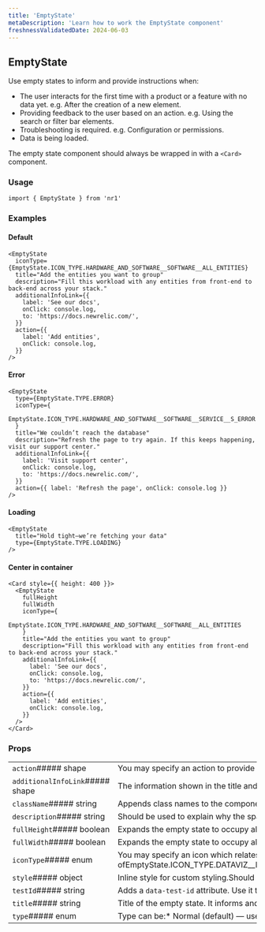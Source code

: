```yaml
---
title: 'EmptyState'
metaDescription: 'Learn how to work the EmptyState component'
freshnessValidatedDate: 2024-06-03
---
```

## EmptyState

Use empty states to inform and provide instructions when:

* The user interacts for the first time with a product or a feature with no data yet. e.g. After the creation of a new element.
* Providing feedback to the user based on an action. e.g. Using the search or filter bar elements.
* Troubleshooting is required. e.g. Configuration or permissions.
* Data is being loaded.

The empty state component should always be wrapped in with a `<Card>` component.

### Usage

```
import { EmptyState } from 'nr1'
```



### Examples

#### Default

```
<EmptyState
  iconType={EmptyState.ICON_TYPE.HARDWARE_AND_SOFTWARE__SOFTWARE__ALL_ENTITIES}
  title="Add the entities you want to group"
  description="Fill this workload with any entities from front-end to back-end across your stack."
  additionalInfoLink={{
    label: 'See our docs',
    onClick: console.log,
    to: 'https://docs.newrelic.com/',
  }}
  action={{
    label: 'Add entities',
    onClick: console.log,
  }}
/>
```



#### Error

```
<EmptyState
  type={EmptyState.TYPE.ERROR}
  iconType={
    EmptyState.ICON_TYPE.HARDWARE_AND_SOFTWARE__SOFTWARE__SERVICE__S_ERROR
  }
  title="We couldn’t reach the database"
  description="Refresh the page to try again. If this keeps happening, visit our support center."
  additionalInfoLink={{
    label: 'Visit support center',
    onClick: console.log,
    to: 'https://docs.newrelic.com/',
  }}
  action={{ label: 'Refresh the page', onClick: console.log }}
/>
```



#### Loading

```
<EmptyState
  title="Hold tight—we’re fetching your data"
  type={EmptyState.TYPE.LOADING}
/>
```



#### Center in container

```
<Card style={{ height: 400 }}>
  <EmptyState
    fullHeight
    fullWidth
    iconType={
      EmptyState.ICON_TYPE.HARDWARE_AND_SOFTWARE__SOFTWARE__ALL_ENTITIES
    }
    title="Add the entities you want to group"
    description="Fill this workload with any entities from front-end to back-end across your stack."
    additionalInfoLink={{
      label: 'See our docs',
      onClick: console.log,
      to: 'https://docs.newrelic.com/',
    }}
    action={{
      label: 'Add entities',
      onClick: console.log,
    }}
  />
</Card>
```



### Props

|                                 |                                                                                                                                                                                                                                                                                                                                                                                                                                                                                                                                                                                                                                                                                                                                                                                                                                                                                                                                                                                                                                                                                                                                                                                                                                                                                                                                                                                                                                                                                                                                                                                                                                                                                                                                                                                                                                                                                                                                                                                                                                                                                                                                                                                                                                                                                                                                                                                                                                                                                                                                                                                                                                                                                                                                                                                                                                                                                                                                                                                                                                                                                                                                                                                                                                                                                                                                                                                                                                                                                                                                                                                                                                                                                                                                                                                                                                                                                                                                                                                                                                                                                                                                                                                                                                                                                                                                                                                                                                                                                                                                                                                                                                                                                                                                                                                                                                                                                                                                                                                                                                                                                                                                                                                                                                                                                                                                                                                                                                                                                                                                                                                                                                                                                                                                                                                                                                                                                                                                                                                                                                                                                                                                                                                                                                                                                                                                                                                                                                                                                                                                                                                                                                                                                                                                                                                                                                                                                                                                                                                                                                                                                                                                                                                                                                                                                                                                                                                                                                                                                                                                                                                                                                                                                                                                                                                                                                                                                                                                                                                                                                                                                                                                                                                                                                                                                                                                                                                                                                                                                                                                                                                                                                                                                                                                                                                                                                                                                                                                                                                                                                                                                                                                                                                                                                                                                                                                                                                                                                                                                                                                                                                                                                                                                                                                                                                                                                                                                                                                                                                                                                                                                                                                                                                                                                                                                                                                                                                                                                                                                                                                                                                                                                                                                                                                                                                                                                                                                                                                                                                                                                                                                                                                                                                                                                                                                                                                                                                                                                                                                                                                                                                                                                                                                                                                                                                                                                                                                                                                                                                                                                                                                                                                                                                                                                                                                                                                                                                                                                                                                                                                                                                                                                                                                                                                                                                                                                                                                                                                                                                                                                                                                                                                                                                                                                                                                                                                                                                                                                                                                                                                                                                                                                                                                                                                                                                                                                                                                                                                                                                                                                                                                                                                                                                                                                                                                                                                                                                                                                                                                                                                                                                                                                                                                                                                                                                                                                                                                                                                                                                                                                                                                                                                                                                                                                                                                                                                                                                                                                                                                                                                                                                                                                                                                                                                                                                                                                                                                                                                                                                                                                                                                                                                                                                                                                                                                                                                                                                                                                                                                                                                                                                                                                                                                                                                                                                                                                                                                                                                                                                                                                                                                                                                                                                                                                                                                                                                                                                                                                                                                                                                                                                                                                                                                                                                                                                                                                                                                                                                                                                                                                                                                                                                                                                                                                                                                                                                                                                                                                                                                                                                                                                                                                                                                                                                                                                                                                                                                                                                                                                                                                                                                                                                                                                                                                                                                                                                                                                                                                                                                                                                                                                                                                                                                                                                                                                                                                                                                                                                                                                                                                                                                                                                                                                                                                                                                                                                                                                                                                                                                                                                                                                                                                                                                                                                                                                                                                                                                                                                                                                                                                                                                                                                                                                                                                                                                                                                                                                                                                                                                                                                                                                                                                                                                                                                                                                                                                                                                                                                                                                                                                                                                                                                                                                                                                                                                                                                                                                                                                                                                                                                                                                                                                                                                                                                                                                                                                                                                                                                                                                                                                                                                                                                                                                                                                                                                                          |
| ------------------------------- | -------------------------------------------------------------------------------------------------------------------------------------------------------------------------------------------------------------------------------------------------------------------------------------------------------------------------------------------------------------------------------------------------------------------------------------------------------------------------------------------------------------------------------------------------------------------------------------------------------------------------------------------------------------------------------------------------------------------------------------------------------------------------------------------------------------------------------------------------------------------------------------------------------------------------------------------------------------------------------------------------------------------------------------------------------------------------------------------------------------------------------------------------------------------------------------------------------------------------------------------------------------------------------------------------------------------------------------------------------------------------------------------------------------------------------------------------------------------------------------------------------------------------------------------------------------------------------------------------------------------------------------------------------------------------------------------------------------------------------------------------------------------------------------------------------------------------------------------------------------------------------------------------------------------------------------------------------------------------------------------------------------------------------------------------------------------------------------------------------------------------------------------------------------------------------------------------------------------------------------------------------------------------------------------------------------------------------------------------------------------------------------------------------------------------------------------------------------------------------------------------------------------------------------------------------------------------------------------------------------------------------------------------------------------------------------------------------------------------------------------------------------------------------------------------------------------------------------------------------------------------------------------------------------------------------------------------------------------------------------------------------------------------------------------------------------------------------------------------------------------------------------------------------------------------------------------------------------------------------------------------------------------------------------------------------------------------------------------------------------------------------------------------------------------------------------------------------------------------------------------------------------------------------------------------------------------------------------------------------------------------------------------------------------------------------------------------------------------------------------------------------------------------------------------------------------------------------------------------------------------------------------------------------------------------------------------------------------------------------------------------------------------------------------------------------------------------------------------------------------------------------------------------------------------------------------------------------------------------------------------------------------------------------------------------------------------------------------------------------------------------------------------------------------------------------------------------------------------------------------------------------------------------------------------------------------------------------------------------------------------------------------------------------------------------------------------------------------------------------------------------------------------------------------------------------------------------------------------------------------------------------------------------------------------------------------------------------------------------------------------------------------------------------------------------------------------------------------------------------------------------------------------------------------------------------------------------------------------------------------------------------------------------------------------------------------------------------------------------------------------------------------------------------------------------------------------------------------------------------------------------------------------------------------------------------------------------------------------------------------------------------------------------------------------------------------------------------------------------------------------------------------------------------------------------------------------------------------------------------------------------------------------------------------------------------------------------------------------------------------------------------------------------------------------------------------------------------------------------------------------------------------------------------------------------------------------------------------------------------------------------------------------------------------------------------------------------------------------------------------------------------------------------------------------------------------------------------------------------------------------------------------------------------------------------------------------------------------------------------------------------------------------------------------------------------------------------------------------------------------------------------------------------------------------------------------------------------------------------------------------------------------------------------------------------------------------------------------------------------------------------------------------------------------------------------------------------------------------------------------------------------------------------------------------------------------------------------------------------------------------------------------------------------------------------------------------------------------------------------------------------------------------------------------------------------------------------------------------------------------------------------------------------------------------------------------------------------------------------------------------------------------------------------------------------------------------------------------------------------------------------------------------------------------------------------------------------------------------------------------------------------------------------------------------------------------------------------------------------------------------------------------------------------------------------------------------------------------------------------------------------------------------------------------------------------------------------------------------------------------------------------------------------------------------------------------------------------------------------------------------------------------------------------------------------------------------------------------------------------------------------------------------------------------------------------------------------------------------------------------------------------------------------------------------------------------------------------------------------------------------------------------------------------------------------------------------------------------------------------------------------------------------------------------------------------------------------------------------------------------------------------------------------------------------------------------------------------------------------------------------------------------------------------------------------------------------------------------------------------------------------------------------------------------------------------------------------------------------------------------------------------------------------------------------------------------------------------------------------------------------------------------------------------------------------------------------------------------------------------------------------------------------------------------------------------------------------------------------------------------------------------------------------------------------------------------------------------------------------------------------------------------------------------------------------------------------------------------------------------------------------------------------------------------------------------------------------------------------------------------------------------------------------------------------------------------------------------------------------------------------------------------------------------------------------------------------------------------------------------------------------------------------------------------------------------------------------------------------------------------------------------------------------------------------------------------------------------------------------------------------------------------------------------------------------------------------------------------------------------------------------------------------------------------------------------------------------------------------------------------------------------------------------------------------------------------------------------------------------------------------------------------------------------------------------------------------------------------------------------------------------------------------------------------------------------------------------------------------------------------------------------------------------------------------------------------------------------------------------------------------------------------------------------------------------------------------------------------------------------------------------------------------------------------------------------------------------------------------------------------------------------------------------------------------------------------------------------------------------------------------------------------------------------------------------------------------------------------------------------------------------------------------------------------------------------------------------------------------------------------------------------------------------------------------------------------------------------------------------------------------------------------------------------------------------------------------------------------------------------------------------------------------------------------------------------------------------------------------------------------------------------------------------------------------------------------------------------------------------------------------------------------------------------------------------------------------------------------------------------------------------------------------------------------------------------------------------------------------------------------------------------------------------------------------------------------------------------------------------------------------------------------------------------------------------------------------------------------------------------------------------------------------------------------------------------------------------------------------------------------------------------------------------------------------------------------------------------------------------------------------------------------------------------------------------------------------------------------------------------------------------------------------------------------------------------------------------------------------------------------------------------------------------------------------------------------------------------------------------------------------------------------------------------------------------------------------------------------------------------------------------------------------------------------------------------------------------------------------------------------------------------------------------------------------------------------------------------------------------------------------------------------------------------------------------------------------------------------------------------------------------------------------------------------------------------------------------------------------------------------------------------------------------------------------------------------------------------------------------------------------------------------------------------------------------------------------------------------------------------------------------------------------------------------------------------------------------------------------------------------------------------------------------------------------------------------------------------------------------------------------------------------------------------------------------------------------------------------------------------------------------------------------------------------------------------------------------------------------------------------------------------------------------------------------------------------------------------------------------------------------------------------------------------------------------------------------------------------------------------------------------------------------------------------------------------------------------------------------------------------------------------------------------------------------------------------------------------------------------------------------------------------------------------------------------------------------------------------------------------------------------------------------------------------------------------------------------------------------------------------------------------------------------------------------------------------------------------------------------------------------------------------------------------------------------------------------------------------------------------------------------------------------------------------------------------------------------------------------------------------------------------------------------------------------------------------------------------------------------------------------------------------------------------------------------------------------------------------------------------------------------------------------------------------------------------------------------------------------------------------------------------------------------------------------------------------------------------------------------------------------------------------------------------------------------------------------------------------------------------------------------------------------------------------------------------------------------------------------------------------------------------------------------------------------------------------------------------------------------------------------------------------------------------------------------------------------------------------------------------------------------------------------------------------------------------------------------------------------------------------------------------------------------------------------------------------------------------------------------------------------------------------------------------------------------------------------------------------------------------------------------------------------------------------------------------------------------------------------------------------------------------------------------------------------------------------------------------------------------------------------------------------------------------------------------------------------------------------------------------------------------------------------------------------------------------------------------------------------------------------------------------------------------------------------------------------------------------------------------------------------------------------------------------------------------------------------------------------------------------------------------------------------------------------------------------------------------------------------------------------------------------------------------------------------------------------------------------------------------------------------------------------------------------------------------------------------------------------------------------------------------------------------------------------------------------------------------------------------------------------------------------------------------------------------------------------------------------------------------------------------------------------------------------------------------------------------------------------------------------------------------------------------------------------------------------------------------------------------------------------------------------------------------------------------------------------------------------------------------------------------------------------------------------------------------------------------------------------------------------------------------------------------------------------------------------------------------------------------------------------------------------------------------------------------------------------------------------------------------------------------------------------------------------------------------------------------------------------------------------------------------------------------------------------------------------------------------------------------------------------------------------------------------------------------------------------------------------------------------------------------------------------------------------------------------------------------------------------------------------------------------------------------------------------------------------------------------------------------------------------------------------------------------------------------------------------------------------------------------------------------------------------------------------------------------------------------------------------------------------------------------------------------------------------------------------------------------------------------------------------------------------------------------------------------------------------------------------------------------------------------------------------------------------------------------------------------------------------------------------------------------------------------------------------------------------------------------------------------------------------------------------------------------------------------------------------------------------------------------------------------------------------------------------------------------------------------------------------------------------------------------------------------------------------------------------------------------------------------------------------------------------------------------------------------------------------------------------------------------------------------------------------------------------------------------------------------------------------------------------------------------------------------------------------------------------------------------------------------------------------------------------------------------------------------------------------------------------------------------------------------------------------------------------------------------------------------------------------------------------------------------------------------------------------------------------------------------------------------------------------------------------------------------------------------------------------------------------------------------------------------------------------------------------------------------------------------------------------------------------------------------------------------------------------------------------------------------------------------------------------------------------------------------------------------------------------------------------------------------------------------------------------------------------------------------------------------------------------------------------------------------------------------------------------------------------------------------------------------------------------------------------------------------------------------------------------------------------------------------------------------------------------------------------------------------------------------------------------------------------------------------------------------------------------------------------------------------------------------------------------------------------------------------------------------------------- |
| `action`##### shape             | You may specify an action to provide the user with some actionable next steps to avoid leading them to a dead end.### shape|                                   |                                                                                                                                                                                                                                                                                    | | --------------------------------- | ---------------------------------------------------------------------------------------------------------------------------------------------------------------------------------------------------------------------------------------------------------------------------------- | | `ariaLabel`##### string           |                                                                                                                                                                                                                                                                                    | | `label`##### REQUIRED##### string |                                                                                                                                                                                                                                                                                    | | `onClick`##### function           | Callback fired any time the user clicks on the button.&lt;FunctionDefinition returnValue=&#x7B;\[]} arguments=&#x7B;\[&#x7B;"name":"event","type":"React.MouseEvent","description":""}]} />                                                                                        | | `to`##### shape\|string           | Location object or url string to link to.### shape|                                      |   | | ------------------------------------ | - | | `pathname`##### REQUIRED##### string |   | | `search`##### string                 |   | | `hash`##### string                   |   | | | `type`##### enum                  | ##### REPLACE WITH CUSTOM COMPONENT&lt;One ofEmptyState.ACTION_TYPE.NORMALEmptyState.ACTION_TYPE.PRIMARY>                                                                                                                                                                          |                                                                                                                                                                                                                                                                                                                                                                                                                                                                                                                                                                                                                                                                                                                                                                                                                                                                                                                                                                                                                                                                                                                                                                                                                                                                                                                                                                                                                                                                                                                                                                                                                                                                                                                                                                                                                                                                                                                                                                                                                                                                                                                                                                                                                                                                                                                                                                                                                                                                                                                                                                                                                                                                                                                                                                                                                                                                                                                                                                                                                                                                                                                                                                                                                                                                                                                                                                                                                                                                                                                                                                                                                                                                                                                                                                                                                                                                                                                                                                                                                                                                                                                                                                                                                                                                                                                                                                                                                                                                                                                                                                                                                                                                                                                                                                                                                                                                                                                                                                                                                                                                                                                                                                                                                                                                                                                                                                                                                                                                                                                                                                                                                                                                                                                                                                                                                                                                                                                                                                                                                                                                                                                                                                                                                                                                                                                                                                                                                                                                                                                                                                                                                                                                                                                                                                                                                                                                                                                                                                                                                                                                                                                                                                                                                                                                                                                                                                                                                                                                                                                                                                                                                                                                                                                                                                                                                                                                                                                                                                                                                                                                                                                                                                                                                                                                                                                                                                                                                                                                                                                                                                                                                                                                                                                                                                                                                                                                                                                                                                                                                                                                                                                                                                                                                                                                                                                                                                                                                                                                                                                                                                                                                                                                                                                                                                                                                                                                                                                                                                                                                                                                                                                                                                                                                                                                                                                                                                                                                                                                                                                                                                                                                                                                                                                                                                                                                                                                                                                                                                                                                                                                                                                                                                                                                                                                                                                                                                                                                                                                                                                                                                                                                                                                                                                                                                                                                                                                                                                                                                                                                                                                                                                                                                                                                                                                                                                                                                                                                                                                                                                                                                                                                                                                                                                                                                                                                                                                                                                                                                                                                                                                                                                                                                                                                                                                                                                                                                                                                                                                                                                                                                                                                                                                                                                                                                                                                                                                                                                                                                                                                                                                                                                                                                                                                                                                                                                                                                                                                                                                                                                                                                                                                                                                                                                                                                                                                                                                                                                                                                                                                                                                                                                                                                                                                                                                                                                                                                                                                                                                                                                                                                                                                                                                                                                                                                                                                                                                                                                                                                                                                                                                                                                                                                                                                                                                                                                                                                                                                                                                                                                                                                                                                                                                                                                                                                                                                                                                                                                                                                                                                                                                                                                                                                                                                                                                                                                                                                                                                                                                                                                                                                                                                                                                                                                                                                                                                                                                                                                                                                                                                                                                                                                                                                                                                                                                                                                                                                                                                                                                                                                                                                                                                                                                                                                                                                                                                                                                                                                                                                                                                                                                                                                                                                                                                                                                                                                                                                                                                                                                                                                                                                                                                                                                                                                                                                                                                                                                                                                                                                                                                                                                                                                                                                                                                                                                                                                                                                                                                                                                                                                                                                                                                                                                                                                                                                                                                                                                                  |
| `additionalInfoLink`##### shape | The information shown in the title and description can be complemented/extended with a link. This link should only be used to provide contextual information and not as an Action.### shape|                                   |                                                                                                                                                                                                                                                                                    | | --------------------------------- | ---------------------------------------------------------------------------------------------------------------------------------------------------------------------------------------------------------------------------------------------------------------------------------- | | `ariaLabel`##### string           |                                                                                                                                                                                                                                                                                    | | `label`##### REQUIRED##### string |                                                                                                                                                                                                                                                                                    | | `onClick`##### function           | Callback fired any time the user clicks on the link.&lt;FunctionDefinition returnValue=&#x7B;\[]} arguments=&#x7B;\[&#x7B;"name":"event","type":"React.MouseEvent","description":""}]} />                                                                                          | | `to`##### shape\|string           | Location object or url string to link to.### shape|                                      |   | | ------------------------------------ | - | | `pathname`##### REQUIRED##### string |   | | `search`##### string                 |   | | `hash`##### string                   |   | |                                                                                                                                                                                                                                                                                                                                                                                                                                                                                                                                                                                                                                                                                                                                                                                                                                                                                                                                                                                                                                                                                                                                                                                                                                                                                                                                                                                                                                                                                                                                                                                                                                                                                                                                                                                                                                                                                                                                                                                                                                                                                                                                                                                                                                                                                                                                                                                                                                                                                                                                                                                                                                                                                                                                                                                                                                                                                                                                                                                                                                                                                                                                                                                                                                                                                                                                                                                                                                                                                                                                                                                                                                                                                                                                                                                                                                                                                                                                                                                                                                                                                                                                                                                                                                                                                                                                                                                                                                                                                                                                                                                                                                                                                                                                                                                                                                                                                                                                                                                                                                                                                                                                                                                                                                                                                                                                                                                                                                                                                                                                                                                                                                                                                                                                                                                                                                                                                                                                                                                                                                                                                                                                                                                                                                                                                                                                                                                                                                                                                                                                                                                                                                                                                                                                                                                                                                                                                                                                                                                                                                                                                                                                                                                                                                                                                                                                                                                                                                                                                                                                                                                                                                                                                                                                                                                                                                                                                                                                                                                                                                                                                                                                                                                                                                                                                                                                                                                                                                                                                                                                                                                                                                                                                                                                                                                                                                                                                                                                                                                                                                                                                                                                                                                                                                                                                                                                                                                                                                                                                                                                                                                                                                                                                                                                                                                                                                                                                                                                                                                                                                                                                                                                                                                                                                                                                                                                                                                                                                                                                                                                                                                                                                                                                                                                                                                                                                                                                                                                                                                                                                                                                                                                                                                                                                                                                                                                                                                                                                                                                                                                                                                                                                                                                                                                                                                                                                                                                                                                                                                                                                                                                                                                                                                                                                                                                                                                                                                                                                                                                                                                                                                                                                                                                                                                                                                                                                                                                                                                                                                                                                                                                                                                                                                                                                                                                                                                                                                                                                                                                                                                                                                                                                                                                                                                                                                                                                                                                                                                                                                                                                                                                                                                                                                                                                                                                                                                                                                                                                                                                                                                                                                                                                                                                                                                                                                                                                                                                                                                                                                                                                                                                                                                                                                                                                                                                                                                                                                                                                                                                                                                                                                                                                                                                                                                                                                                                                                                                                                                                                                                                                                                                                                                                                                                                                                                                                                                                                                                                                                                                                                                                                                                                                                                                                                                                                                                                                                                                                                                                                                                                                                                                                                                                                                                                                                                                                                                                                                                                                                                                                                                                                                                                                                                                                                                                                                                                                                                                                                                                                                                                                                                                                                                                                                                                                                                                                                                                                                                                                                                                                                                                                                                                                                                                                                                                                                                                                                                                                                                                                                                                                                                                                                                                                                                                                                                                                                                                                                                                                                                                                                                                                                                                                                                                                                                                                                                                                                                                                                                                                                                                                                                                                                                                                                                                                                                                                                                                                                                                                                                                                                                                                                                                                                                                                                                                                                                                                                                                                                                                                                                                                                                                                                                             |
| `className`##### string         | Appends class names to the component.Should be used only for positioning and spacing purposes.                                                                                                                                                                                                                                                                                                                                                                                                                                                                                                                                                                                                                                                                                                                                                                                                                                                                                                                                                                                                                                                                                                                                                                                                                                                                                                                                                                                                                                                                                                                                                                                                                                                                                                                                                                                                                                                                                                                                                                                                                                                                                                                                                                                                                                                                                                                                                                                                                                                                                                                                                                                                                                                                                                                                                                                                                                                                                                                                                                                                                                                                                                                                                                                                                                                                                                                                                                                                                                                                                                                                                                                                                                                                                                                                                                                                                                                                                                                                                                                                                                                                                                                                                                                                                                                                                                                                                                                                                                                                                                                                                                                                                                                                                                                                                                                                                                                                                                                                                                                                                                                                                                                                                                                                                                                                                                                                                                                                                                                                                                                                                                                                                                                                                                                                                                                                                                                                                                                                                                                                                                                                                                                                                                                                                                                                                                                                                                                                                                                                                                                                                                                                                                                                                                                                                                                                                                                                                                                                                                                                                                                                                                                                                                                                                                                                                                                                                                                                                                                                                                                                                                                                                                                                                                                                                                                                                                                                                                                                                                                                                                                                                                                                                                                                                                                                                                                                                                                                                                                                                                                                                                                                                                                                                                                                                                                                                                                                                                                                                                                                                                                                                                                                                                                                                                                                                                                                                                                                                                                                                                                                                                                                                                                                                                                                                                                                                                                                                                                                                                                                                                                                                                                                                                                                                                                                                                                                                                                                                                                                                                                                                                                                                                                                                                                                                                                                                                                                                                                                                                                                                                                                                                                                                                                                                                                                                                                                                                                                                                                                                                                                                                                                                                                                                                                                                                                                                                                                                                                                                                                                                                                                                                                                                                                                                                                                                                                                                                                                                                                                                                                                                                                                                                                                                                                                                                                                                                                                                                                                                                                                                                                                                                                                                                                                                                                                                                                                                                                                                                                                                                                                                                                                                                                                                                                                                                                                                                                                                                                                                                                                                                                                                                                                                                                                                                                                                                                                                                                                                                                                                                                                                                                                                                                                                                                                                                                                                                                                                                                                                                                                                                                                                                                                                                                                                                                                                                                                                                                                                                                                                                                                                                                                                                                                                                                                                                                                                                                                                                                                                                                                                                                                                                                                                                                                                                                                                                                                                                                                                                                                                                                                                                                                                                                                                                                                                                                                                                                                                                                                                                                                                                                                                                                                                                                                                                                                                                                                                                                                                                                                                                                                                                                                                                                                                                                                                                                                                                                                                                                                                                                                                                                                                                                                                                                                                                                                                                                                                                                                                                                                                                                                                                                                                                                                                                                                                                                                                                                                                                                                                                                                                                                                                                                                                                                                                                                                                                                                                                                                                                                                                                                                                                                                                                                                                                                                                                                                                                                                                                                                                                                                                                                                                                                                                                                                                                                                                                                                                                                                                                                                                                                                                                                                                                                                                                                                                                                                                                                                                                                                                                                                                                                                                                                                                                                                                                                                                                                                                                                                                                                                                                                                                                                                                                                                                                                                                                                                                                                                                                                                                                                                                                                                                                                                                                                                                                                                                                                                                                                                                                                                                                                                                                                                                                                                                                                                                                                                                                                                                                                                                                                                                                                                                                                                                                                                           |
| `description`##### string       | Should be used to explain why the space is empty and how to populate it.Note: `title` and `description` props are optional, but at least one of them has to be provided.                                                                                                                                                                                                                                                                                                                                                                                                                                                                                                                                                                                                                                                                                                                                                                                                                                                                                                                                                                                                                                                                                                                                                                                                                                                                                                                                                                                                                                                                                                                                                                                                                                                                                                                                                                                                                                                                                                                                                                                                                                                                                                                                                                                                                                                                                                                                                                                                                                                                                                                                                                                                                                                                                                                                                                                                                                                                                                                                                                                                                                                                                                                                                                                                                                                                                                                                                                                                                                                                                                                                                                                                                                                                                                                                                                                                                                                                                                                                                                                                                                                                                                                                                                                                                                                                                                                                                                                                                                                                                                                                                                                                                                                                                                                                                                                                                                                                                                                                                                                                                                                                                                                                                                                                                                                                                                                                                                                                                                                                                                                                                                                                                                                                                                                                                                                                                                                                                                                                                                                                                                                                                                                                                                                                                                                                                                                                                                                                                                                                                                                                                                                                                                                                                                                                                                                                                                                                                                                                                                                                                                                                                                                                                                                                                                                                                                                                                                                                                                                                                                                                                                                                                                                                                                                                                                                                                                                                                                                                                                                                                                                                                                                                                                                                                                                                                                                                                                                                                                                                                                                                                                                                                                                                                                                                                                                                                                                                                                                                                                                                                                                                                                                                                                                                                                                                                                                                                                                                                                                                                                                                                                                                                                                                                                                                                                                                                                                                                                                                                                                                                                                                                                                                                                                                                                                                                                                                                                                                                                                                                                                                                                                                                                                                                                                                                                                                                                                                                                                                                                                                                                                                                                                                                                                                                                                                                                                                                                                                                                                                                                                                                                                                                                                                                                                                                                                                                                                                                                                                                                                                                                                                                                                                                                                                                                                                                                                                                                                                                                                                                                                                                                                                                                                                                                                                                                                                                                                                                                                                                                                                                                                                                                                                                                                                                                                                                                                                                                                                                                                                                                                                                                                                                                                                                                                                                                                                                                                                                                                                                                                                                                                                                                                                                                                                                                                                                                                                                                                                                                                                                                                                                                                                                                                                                                                                                                                                                                                                                                                                                                                                                                                                                                                                                                                                                                                                                                                                                                                                                                                                                                                                                                                                                                                                                                                                                                                                                                                                                                                                                                                                                                                                                                                                                                                                                                                                                                                                                                                                                                                                                                                                                                                                                                                                                                                                                                                                                                                                                                                                                                                                                                                                                                                                                                                                                                                                                                                                                                                                                                                                                                                                                                                                                                                                                                                                                                                                                                                                                                                                                                                                                                                                                                                                                                                                                                                                                                                                                                                                                                                                                                                                                                                                                                                                                                                                                                                                                                                                                                                                                                                                                                                                                                                                                                                                                                                                                                                                                                                                                                                                                                                                                                                                                                                                                                                                                                                                                                                                                                                                                                                                                                                                                                                                                                                                                                                                                                                                                                                                                                                                                                                                                                                                                                                                                                                                                                                                                                                                                                                                                                                                                                                                                                                                                                                                                                                                                                                                                                                                                                                                                                                                                                                                                                                                                                                                                                                                                                                                                                                                                                                                                                                                                                                                                                                                                                                                                                                                                                                                                                                                                                                                                                                                                                                                                                                                                                                                                                                                                                                                                                                                                                                                                                                                 |
| `fullHeight`##### boolean       | Expands the empty state to occupy all available height.                                                                                                                                                                                                                                                                                                                                                                                                                                                                                                                                                                                                                                                                                                                                                                                                                                                                                                                                                                                                                                                                                                                                                                                                                                                                                                                                                                                                                                                                                                                                                                                                                                                                                                                                                                                                                                                                                                                                                                                                                                                                                                                                                                                                                                                                                                                                                                                                                                                                                                                                                                                                                                                                                                                                                                                                                                                                                                                                                                                                                                                                                                                                                                                                                                                                                                                                                                                                                                                                                                                                                                                                                                                                                                                                                                                                                                                                                                                                                                                                                                                                                                                                                                                                                                                                                                                                                                                                                                                                                                                                                                                                                                                                                                                                                                                                                                                                                                                                                                                                                                                                                                                                                                                                                                                                                                                                                                                                                                                                                                                                                                                                                                                                                                                                                                                                                                                                                                                                                                                                                                                                                                                                                                                                                                                                                                                                                                                                                                                                                                                                                                                                                                                                                                                                                                                                                                                                                                                                                                                                                                                                                                                                                                                                                                                                                                                                                                                                                                                                                                                                                                                                                                                                                                                                                                                                                                                                                                                                                                                                                                                                                                                                                                                                                                                                                                                                                                                                                                                                                                                                                                                                                                                                                                                                                                                                                                                                                                                                                                                                                                                                                                                                                                                                                                                                                                                                                                                                                                                                                                                                                                                                                                                                                                                                                                                                                                                                                                                                                                                                                                                                                                                                                                                                                                                                                                                                                                                                                                                                                                                                                                                                                                                                                                                                                                                                                                                                                                                                                                                                                                                                                                                                                                                                                                                                                                                                                                                                                                                                                                                                                                                                                                                                                                                                                                                                                                                                                                                                                                                                                                                                                                                                                                                                                                                                                                                                                                                                                                                                                                                                                                                                                                                                                                                                                                                                                                                                                                                                                                                                                                                                                                                                                                                                                                                                                                                                                                                                                                                                                                                                                                                                                                                                                                                                                                                                                                                                                                                                                                                                                                                                                                                                                                                                                                                                                                                                                                                                                                                                                                                                                                                                                                                                                                                                                                                                                                                                                                                                                                                                                                                                                                                                                                                                                                                                                                                                                                                                                                                                                                                                                                                                                                                                                                                                                                                                                                                                                                                                                                                                                                                                                                                                                                                                                                                                                                                                                                                                                                                                                                                                                                                                                                                                                                                                                                                                                                                                                                                                                                                                                                                                                                                                                                                                                                                                                                                                                                                                                                                                                                                                                                                                                                                                                                                                                                                                                                                                                                                                                                                                                                                                                                                                                                                                                                                                                                                                                                                                                                                                                                                                                                                                                                                                                                                                                                                                                                                                                                                                                                                                                                                                                                                                                                                                                                                                                                                                                                                                                                                                                                                                                                                                                                                                                                                                                                                                                                                                                                                                                                                                                                                                                                                                                                                                                                                                                                                                                                                                                                                                                                                                                                                                                                                                                                                                                                                                                                                                                                                                                                                                                                                                                                                                                                                                                                                                                                                                                                                                                                                                                                                                                                                                                                                                                                                                                                                                                                                                                                                                                                                                                                                                                                                                                                                                                                                                                                                                                                                                                                                                                                                                                                                                                                                                                                                                                                                                                                                                                                                                                                                                                                                                                                                                                                                                                                                  |
| `fullWidth`##### boolean        | Expands the empty state to occupy all available width.                                                                                                                                                                                                                                                                                                                                                                                                                                                                                                                                                                                                                                                                                                                                                                                                                                                                                                                                                                                                                                                                                                                                                                                                                                                                                                                                                                                                                                                                                                                                                                                                                                                                                                                                                                                                                                                                                                                                                                                                                                                                                                                                                                                                                                                                                                                                                                                                                                                                                                                                                                                                                                                                                                                                                                                                                                                                                                                                                                                                                                                                                                                                                                                                                                                                                                                                                                                                                                                                                                                                                                                                                                                                                                                                                                                                                                                                                                                                                                                                                                                                                                                                                                                                                                                                                                                                                                                                                                                                                                                                                                                                                                                                                                                                                                                                                                                                                                                                                                                                                                                                                                                                                                                                                                                                                                                                                                                                                                                                                                                                                                                                                                                                                                                                                                                                                                                                                                                                                                                                                                                                                                                                                                                                                                                                                                                                                                                                                                                                                                                                                                                                                                                                                                                                                                                                                                                                                                                                                                                                                                                                                                                                                                                                                                                                                                                                                                                                                                                                                                                                                                                                                                                                                                                                                                                                                                                                                                                                                                                                                                                                                                                                                                                                                                                                                                                                                                                                                                                                                                                                                                                                                                                                                                                                                                                                                                                                                                                                                                                                                                                                                                                                                                                                                                                                                                                                                                                                                                                                                                                                                                                                                                                                                                                                                                                                                                                                                                                                                                                                                                                                                                                                                                                                                                                                                                                                                                                                                                                                                                                                                                                                                                                                                                                                                                                                                                                                                                                                                                                                                                                                                                                                                                                                                                                                                                                                                                                                                                                                                                                                                                                                                                                                                                                                                                                                                                                                                                                                                                                                                                                                                                                                                                                                                                                                                                                                                                                                                                                                                                                                                                                                                                                                                                                                                                                                                                                                                                                                                                                                                                                                                                                                                                                                                                                                                                                                                                                                                                                                                                                                                                                                                                                                                                                                                                                                                                                                                                                                                                                                                                                                                                                                                                                                                                                                                                                                                                                                                                                                                                                                                                                                                                                                                                                                                                                                                                                                                                                                                                                                                                                                                                                                                                                                                                                                                                                                                                                                                                                                                                                                                                                                                                                                                                                                                                                                                                                                                                                                                                                                                                                                                                                                                                                                                                                                                                                                                                                                                                                                                                                                                                                                                                                                                                                                                                                                                                                                                                                                                                                                                                                                                                                                                                                                                                                                                                                                                                                                                                                                                                                                                                                                                                                                                                                                                                                                                                                                                                                                                                                                                                                                                                                                                                                                                                                                                                                                                                                                                                                                                                                                                                                                                                                                                                                                                                                                                                                                                                                                                                                                                                                                                                                                                                                                                                                                                                                                                                                                                                                                                                                                                                                                                                                                                                                                                                                                                                                                                                                                                                                                                                                                                                                                                                                                                                                                                                                                                                                                                                                                                                                                                                                                                                                                                                                                                                                                                                                                                                                                                                                                                                                                                                                                                                                                                                                                                                                                                                                                                                                                                                                                                                                                                                                                                                                                                                                                                                                                                                                                                                                                                                                                                                                                                                                                                                                                                                                                                                                                                                                                                                                                                                                                                                                                                                                                                                                                                                                                                                                                                                                                                                                                                                                                                                                                                                                   |
| `iconType`##### enum            | You may specify an icon which relates to the situation.##### REPLACE WITH CUSTOM COMPONENT&lt;One ofEmptyState.ICON_TYPE.DATAVIZ\_\_DATAVIZ\_\_AREA_CHARTEmptyState.ICON_TYPE.DATAVIZ\_\_DATAVIZ\_\_BAR_CHARTEmptyState.ICON_TYPE.DATAVIZ\_\_DATAVIZ\_\_BILLBOARD_CHARTEmptyState.ICON_TYPE.DATAVIZ\_\_DATAVIZ\_\_BULLET_CHARTEmptyState.ICON_TYPE.DATAVIZ\_\_DATAVIZ\_\_CHARTEmptyState.ICON_TYPE.DATAVIZ\_\_DATAVIZ\_\_CHART\_\_A_ADDEmptyState.ICON_TYPE.DATAVIZ\_\_DATAVIZ\_\_CHART\_\_A_EDITEmptyState.ICON_TYPE.DATAVIZ\_\_DATAVIZ\_\_CHART\_\_A_REMOVEEmptyState.ICON_TYPE.DATAVIZ\_\_DATAVIZ\_\_DASHBOARDEmptyState.ICON_TYPE.DATAVIZ\_\_DATAVIZ\_\_DASHBOARD\_\_A_ADDEmptyState.ICON_TYPE.DATAVIZ\_\_DATAVIZ\_\_DASHBOARD\_\_A_EDITEmptyState.ICON_TYPE.DATAVIZ\_\_DATAVIZ\_\_DASHBOARD\_\_A_FILTEREmptyState.ICON_TYPE.DATAVIZ\_\_DATAVIZ\_\_DASHBOARD\_\_A_REMOVEEmptyState.ICON_TYPE.DATAVIZ\_\_DATAVIZ\_\_EVENT_FEED_CHARTEmptyState.ICON_TYPE.DATAVIZ\_\_DATAVIZ\_\_HEATMAP_CHARTEmptyState.ICON_TYPE.DATAVIZ\_\_DATAVIZ\_\_LINE_CHARTEmptyState.ICON_TYPE.DATAVIZ\_\_DATAVIZ\_\_MARKDOWNEmptyState.ICON_TYPE.DATAVIZ\_\_DATAVIZ\_\_PIE_CHARTEmptyState.ICON_TYPE.DATAVIZ\_\_DATAVIZ\_\_SCATTER_CHARTEmptyState.ICON_TYPE.DATAVIZ\_\_DATAVIZ\_\_SERVICE_MAP_CHARTEmptyState.ICON_TYPE.DATAVIZ\_\_DATAVIZ\_\_STACKED_BAR_CHARTEmptyState.ICON_TYPE.DATAVIZ\_\_DATAVIZ\_\_STACKED_HORIZONTAL_BAR_CHARTEmptyState.ICON_TYPE.DATAVIZ\_\_DATAVIZ\_\_TABLE_CHARTEmptyState.ICON_TYPE.DATAVIZ\_\_DATAVIZ\_\_TRAFFIC_LIGHTS_CHARTEmptyState.ICON_TYPE.DATAVIZ\_\_DATAVIZ\_\_VERTICAL_BAR_CHARTEmptyState.ICON_TYPE.DATE_AND_TIME\_\_DATE_AND_TIME\_\_DATEEmptyState.ICON_TYPE.DATE_AND_TIME\_\_DATE_AND_TIME\_\_DATE\_\_A_ADDEmptyState.ICON_TYPE.DATE_AND_TIME\_\_DATE_AND_TIME\_\_DATE\_\_A_REMOVEEmptyState.ICON_TYPE.DATE_AND_TIME\_\_DATE_AND_TIME\_\_TIMEEmptyState.ICON_TYPE.DATE_AND_TIME\_\_DATE_AND_TIME\_\_TIME\_\_A_ADDEmptyState.ICON_TYPE.DATE_AND_TIME\_\_DATE_AND_TIME\_\_TIME\_\_A_REMOVEEmptyState.ICON_TYPE.DOCUMENTS\_\_DOCUMENTS\_\_ATTACHMENTEmptyState.ICON_TYPE.DOCUMENTS\_\_DOCUMENTS\_\_DOCUMENTATIONEmptyState.ICON_TYPE.DOCUMENTS\_\_DOCUMENTS\_\_EMAILEmptyState.ICON_TYPE.DOCUMENTS\_\_DOCUMENTS\_\_EMAIL\_\_V_ALTERNATEEmptyState.ICON_TYPE.DOCUMENTS\_\_DOCUMENTS\_\_FILEEmptyState.ICON_TYPE.DOCUMENTS\_\_DOCUMENTS\_\_FILE\_\_A_ADDEmptyState.ICON_TYPE.DOCUMENTS\_\_DOCUMENTS\_\_FILE\_\_A_REMOVEEmptyState.ICON_TYPE.DOCUMENTS\_\_DOCUMENTS\_\_FOLDEREmptyState.ICON_TYPE.DOCUMENTS\_\_DOCUMENTS\_\_FOLDER\_\_A_ADDEmptyState.ICON_TYPE.DOCUMENTS\_\_DOCUMENTS\_\_FOLDER\_\_A_REMOVEEmptyState.ICON_TYPE.DOCUMENTS\_\_DOCUMENTS\_\_NOTESEmptyState.ICON_TYPE.DOCUMENTS\_\_DOCUMENTS\_\_NOTES\_\_A_ADDEmptyState.ICON_TYPE.DOCUMENTS\_\_DOCUMENTS\_\_NOTES\_\_A_EDITEmptyState.ICON_TYPE.DOCUMENTS\_\_DOCUMENTS\_\_NOTES\_\_A_REMOVEEmptyState.ICON_TYPE.HARDWARE_AND_SOFTWARE\_\_HARDWARE\_\_ANOMALIESEmptyState.ICON_TYPE.HARDWARE_AND_SOFTWARE\_\_HARDWARE\_\_CLUSTEREmptyState.ICON_TYPE.HARDWARE_AND_SOFTWARE\_\_HARDWARE\_\_CLUSTER\_\_A_INSPECTEmptyState.ICON_TYPE.HARDWARE_AND_SOFTWARE\_\_HARDWARE\_\_CLUSTER\_\_S_DISABLEDEmptyState.ICON_TYPE.HARDWARE_AND_SOFTWARE\_\_HARDWARE\_\_CLUSTER\_\_S_ERROREmptyState.ICON_TYPE.HARDWARE_AND_SOFTWARE\_\_HARDWARE\_\_CLUSTER\_\_S_OKEmptyState.ICON_TYPE.HARDWARE_AND_SOFTWARE\_\_HARDWARE\_\_CLUSTER\_\_S_WARNINGEmptyState.ICON_TYPE.HARDWARE_AND_SOFTWARE\_\_HARDWARE\_\_CPUEmptyState.ICON_TYPE.HARDWARE_AND_SOFTWARE\_\_HARDWARE\_\_DESKTOPEmptyState.ICON_TYPE.HARDWARE_AND_SOFTWARE\_\_HARDWARE\_\_DESKTOP\_\_S_DISABLEDEmptyState.ICON_TYPE.HARDWARE_AND_SOFTWARE\_\_HARDWARE\_\_DESKTOP\_\_S_ERROREmptyState.ICON_TYPE.HARDWARE_AND_SOFTWARE\_\_HARDWARE\_\_DESKTOP\_\_S_OKEmptyState.ICON_TYPE.HARDWARE_AND_SOFTWARE\_\_HARDWARE\_\_DESKTOP\_\_S_WARNINGEmptyState.ICON_TYPE.HARDWARE_AND_SOFTWARE\_\_HARDWARE\_\_MEMORYEmptyState.ICON_TYPE.HARDWARE_AND_SOFTWARE\_\_HARDWARE\_\_MOBILEEmptyState.ICON_TYPE.HARDWARE_AND_SOFTWARE\_\_HARDWARE\_\_MOBILE\_\_A_CHECKEDEmptyState.ICON_TYPE.HARDWARE_AND_SOFTWARE\_\_HARDWARE\_\_MOBILE\_\_S_DISABLEDEmptyState.ICON_TYPE.HARDWARE_AND_SOFTWARE\_\_HARDWARE\_\_MOBILE\_\_S_ERROREmptyState.ICON_TYPE.HARDWARE_AND_SOFTWARE\_\_HARDWARE\_\_MOBILE\_\_S_OKEmptyState.ICON_TYPE.HARDWARE_AND_SOFTWARE\_\_HARDWARE\_\_MOBILE\_\_S_WARNINGEmptyState.ICON_TYPE.HARDWARE_AND_SOFTWARE\_\_HARDWARE\_\_NETWORKEmptyState.ICON_TYPE.HARDWARE_AND_SOFTWARE\_\_HARDWARE\_\_NETWORK\_\_A_INSPECTEmptyState.ICON_TYPE.HARDWARE_AND_SOFTWARE\_\_HARDWARE\_\_NETWORK\_\_S_DISABLEDEmptyState.ICON_TYPE.HARDWARE_AND_SOFTWARE\_\_HARDWARE\_\_NETWORK\_\_S_ERROREmptyState.ICON_TYPE.HARDWARE_AND_SOFTWARE\_\_HARDWARE\_\_NETWORK\_\_S_OKEmptyState.ICON_TYPE.HARDWARE_AND_SOFTWARE\_\_HARDWARE\_\_NETWORK\_\_S_WARNINGEmptyState.ICON_TYPE.HARDWARE_AND_SOFTWARE\_\_HARDWARE\_\_SERVEREmptyState.ICON_TYPE.HARDWARE_AND_SOFTWARE\_\_HARDWARE\_\_SERVER\_\_A_ADDEmptyState.ICON_TYPE.HARDWARE_AND_SOFTWARE\_\_HARDWARE\_\_SERVER\_\_A_CONFIGUREEmptyState.ICON_TYPE.HARDWARE_AND_SOFTWARE\_\_HARDWARE\_\_SERVER\_\_A_EDITEmptyState.ICON_TYPE.HARDWARE_AND_SOFTWARE\_\_HARDWARE\_\_SERVER\_\_A_INSPECTEmptyState.ICON_TYPE.HARDWARE_AND_SOFTWARE\_\_HARDWARE\_\_SERVER\_\_A_PAUSEEmptyState.ICON_TYPE.HARDWARE_AND_SOFTWARE\_\_HARDWARE\_\_SERVER\_\_A_REMOVEEmptyState.ICON_TYPE.HARDWARE_AND_SOFTWARE\_\_HARDWARE\_\_SERVER\_\_S_DISABLEDEmptyState.ICON_TYPE.HARDWARE_AND_SOFTWARE\_\_HARDWARE\_\_SERVER\_\_S_ERROREmptyState.ICON_TYPE.HARDWARE_AND_SOFTWARE\_\_HARDWARE\_\_SERVER\_\_S_OKEmptyState.ICON_TYPE.HARDWARE_AND_SOFTWARE\_\_HARDWARE\_\_SERVER\_\_S_WARNINGEmptyState.ICON_TYPE.HARDWARE_AND_SOFTWARE\_\_HARDWARE\_\_STORAGEEmptyState.ICON_TYPE.HARDWARE_AND_SOFTWARE\_\_KUBERNETES\_\_K8S_CLUSTEREmptyState.ICON_TYPE.HARDWARE_AND_SOFTWARE\_\_KUBERNETES\_\_K8S_CONTAINEREmptyState.ICON_TYPE.HARDWARE_AND_SOFTWARE\_\_KUBERNETES\_\_K8S_DEPLOYMENTEmptyState.ICON_TYPE.HARDWARE_AND_SOFTWARE\_\_KUBERNETES\_\_K8S_MASTER_NODEEmptyState.ICON_TYPE.HARDWARE_AND_SOFTWARE\_\_KUBERNETES\_\_K8S_NAMESPACEEmptyState.ICON_TYPE.HARDWARE_AND_SOFTWARE\_\_KUBERNETES\_\_K8S_NODEEmptyState.ICON_TYPE.HARDWARE_AND_SOFTWARE\_\_KUBERNETES\_\_K8S_PODEmptyState.ICON_TYPE.HARDWARE_AND_SOFTWARE\_\_KUBERNETES\_\_K8S_SERVICEEmptyState.ICON_TYPE.HARDWARE_AND_SOFTWARE\_\_SOFTWARE\_\_ALL_ENTITIESEmptyState.ICON_TYPE.HARDWARE_AND_SOFTWARE\_\_SOFTWARE\_\_APPLICATIONEmptyState.ICON_TYPE.HARDWARE_AND_SOFTWARE\_\_SOFTWARE\_\_APPLICATION\_\_A_CHECKEDEmptyState.ICON_TYPE.HARDWARE_AND_SOFTWARE\_\_SOFTWARE\_\_APPLICATION\_\_S_DISABLEDEmptyState.ICON_TYPE.HARDWARE_AND_SOFTWARE\_\_SOFTWARE\_\_APPLICATION\_\_S_ERROREmptyState.ICON_TYPE.HARDWARE_AND_SOFTWARE\_\_SOFTWARE\_\_APPLICATION\_\_S_OKEmptyState.ICON_TYPE.HARDWARE_AND_SOFTWARE\_\_SOFTWARE\_\_APPLICATION\_\_S_WARNINGEmptyState.ICON_TYPE.HARDWARE_AND_SOFTWARE\_\_SOFTWARE\_\_BROWSEREmptyState.ICON_TYPE.HARDWARE_AND_SOFTWARE\_\_SOFTWARE\_\_BROWSER\_\_A_CHECKEDEmptyState.ICON_TYPE.HARDWARE_AND_SOFTWARE\_\_SOFTWARE\_\_BROWSER\_\_S_DISABLEDEmptyState.ICON_TYPE.HARDWARE_AND_SOFTWARE\_\_SOFTWARE\_\_BROWSER\_\_S_ERROREmptyState.ICON_TYPE.HARDWARE_AND_SOFTWARE\_\_SOFTWARE\_\_BROWSER\_\_S_OKEmptyState.ICON_TYPE.HARDWARE_AND_SOFTWARE\_\_SOFTWARE\_\_BROWSER\_\_S_WARNINGEmptyState.ICON_TYPE.HARDWARE_AND_SOFTWARE\_\_SOFTWARE\_\_CLOUDEmptyState.ICON_TYPE.HARDWARE_AND_SOFTWARE\_\_SOFTWARE\_\_CODEEmptyState.ICON_TYPE.HARDWARE_AND_SOFTWARE\_\_SOFTWARE\_\_CONTAINEREmptyState.ICON_TYPE.HARDWARE_AND_SOFTWARE\_\_SOFTWARE\_\_CONTROL_CENTEREmptyState.ICON_TYPE.HARDWARE_AND_SOFTWARE\_\_SOFTWARE\_\_CORRELATIONEmptyState.ICON_TYPE.HARDWARE_AND_SOFTWARE\_\_SOFTWARE\_\_CORRELATION_REASONINGEmptyState.ICON_TYPE.HARDWARE_AND_SOFTWARE\_\_SOFTWARE\_\_DATABASEEmptyState.ICON_TYPE.HARDWARE_AND_SOFTWARE\_\_SOFTWARE\_\_DATABASE\_\_A_CHECKEDEmptyState.ICON_TYPE.HARDWARE_AND_SOFTWARE\_\_SOFTWARE\_\_DATABASE\_\_S_DISABLEDEmptyState.ICON_TYPE.HARDWARE_AND_SOFTWARE\_\_SOFTWARE\_\_DATABASE\_\_S_ERROREmptyState.ICON_TYPE.HARDWARE_AND_SOFTWARE\_\_SOFTWARE\_\_DATABASE\_\_S_OKEmptyState.ICON_TYPE.HARDWARE_AND_SOFTWARE\_\_SOFTWARE\_\_DATABASE\_\_S_WARNINGEmptyState.ICON_TYPE.HARDWARE_AND_SOFTWARE\_\_SOFTWARE\_\_DECISIONSEmptyState.ICON_TYPE.HARDWARE_AND_SOFTWARE\_\_SOFTWARE\_\_DESTINATIONSEmptyState.ICON_TYPE.HARDWARE_AND_SOFTWARE\_\_SOFTWARE\_\_DOWNSTREAM_CONNECTIONEmptyState.ICON_TYPE.HARDWARE_AND_SOFTWARE\_\_SOFTWARE\_\_DOWNSTREAM_DEPLOYMENTEmptyState.ICON_TYPE.HARDWARE_AND_SOFTWARE\_\_SOFTWARE\_\_EVENTEmptyState.ICON_TYPE.HARDWARE_AND_SOFTWARE\_\_SOFTWARE\_\_FEEDEmptyState.ICON_TYPE.HARDWARE_AND_SOFTWARE\_\_SOFTWARE\_\_LIVE_VIEWEmptyState.ICON_TYPE.HARDWARE_AND_SOFTWARE\_\_SOFTWARE\_\_LOGSEmptyState.ICON_TYPE.HARDWARE_AND_SOFTWARE\_\_SOFTWARE\_\_MOBILE_APPLICATIONEmptyState.ICON_TYPE.HARDWARE_AND_SOFTWARE\_\_SOFTWARE\_\_MOBILE_APPLICATION\_\_A_CHECKEDEmptyState.ICON_TYPE.HARDWARE_AND_SOFTWARE\_\_SOFTWARE\_\_MOBILE_APPLICATION\_\_S_DISABLEDEmptyState.ICON_TYPE.HARDWARE_AND_SOFTWARE\_\_SOFTWARE\_\_MOBILE_APPLICATION\_\_S_ERROREmptyState.ICON_TYPE.HARDWARE_AND_SOFTWARE\_\_SOFTWARE\_\_MOBILE_APPLICATION\_\_S_OKEmptyState.ICON_TYPE.HARDWARE_AND_SOFTWARE\_\_SOFTWARE\_\_MOBILE_APPLICATION\_\_S_WARNINGEmptyState.ICON_TYPE.HARDWARE_AND_SOFTWARE\_\_SOFTWARE\_\_MONITORINGEmptyState.ICON_TYPE.HARDWARE_AND_SOFTWARE\_\_SOFTWARE\_\_NODEEmptyState.ICON_TYPE.HARDWARE_AND_SOFTWARE\_\_SOFTWARE\_\_OVERVIEWEmptyState.ICON_TYPE.HARDWARE_AND_SOFTWARE\_\_SOFTWARE\_\_PATHWAYEmptyState.ICON_TYPE.HARDWARE_AND_SOFTWARE\_\_SOFTWARE\_\_PLUGINEmptyState.ICON_TYPE.HARDWARE_AND_SOFTWARE\_\_SOFTWARE\_\_PLUGIN\_\_A_CHECKEDEmptyState.ICON_TYPE.HARDWARE_AND_SOFTWARE\_\_SOFTWARE\_\_PLUGIN\_\_S_DISABLEDEmptyState.ICON_TYPE.HARDWARE_AND_SOFTWARE\_\_SOFTWARE\_\_PLUGIN\_\_S_ERROREmptyState.ICON_TYPE.HARDWARE_AND_SOFTWARE\_\_SOFTWARE\_\_PLUGIN\_\_S_OKEmptyState.ICON_TYPE.HARDWARE_AND_SOFTWARE\_\_SOFTWARE\_\_PLUGIN\_\_S_WARNINGEmptyState.ICON_TYPE.HARDWARE_AND_SOFTWARE\_\_SOFTWARE\_\_QUERYEmptyState.ICON_TYPE.HARDWARE_AND_SOFTWARE\_\_SOFTWARE\_\_SERVICEEmptyState.ICON_TYPE.HARDWARE_AND_SOFTWARE\_\_SOFTWARE\_\_SERVICE\_\_A_CHECKEDEmptyState.ICON_TYPE.HARDWARE_AND_SOFTWARE\_\_SOFTWARE\_\_SERVICE\_\_S_DISABLEDEmptyState.ICON_TYPE.HARDWARE_AND_SOFTWARE\_\_SOFTWARE\_\_SERVICE\_\_S_ERROREmptyState.ICON_TYPE.HARDWARE_AND_SOFTWARE\_\_SOFTWARE\_\_SERVICE\_\_S_OKEmptyState.ICON_TYPE.HARDWARE_AND_SOFTWARE\_\_SOFTWARE\_\_SERVICE\_\_S_WARNINGEmptyState.ICON_TYPE.HARDWARE_AND_SOFTWARE\_\_SOFTWARE\_\_SOURCESEmptyState.ICON_TYPE.HARDWARE_AND_SOFTWARE\_\_SOFTWARE\_\_STACK_TRACEEmptyState.ICON_TYPE.HARDWARE_AND_SOFTWARE\_\_SOFTWARE\_\_SYNTHESIZED_ENTITYEmptyState.ICON_TYPE.HARDWARE_AND_SOFTWARE\_\_SOFTWARE\_\_SYNTHETICS_MONITOREmptyState.ICON_TYPE.HARDWARE_AND_SOFTWARE\_\_SOFTWARE\_\_SYSTEMEmptyState.ICON_TYPE.HARDWARE_AND_SOFTWARE\_\_SOFTWARE\_\_TRACESEmptyState.ICON_TYPE.HARDWARE_AND_SOFTWARE\_\_SOFTWARE\_\_TRAFFICEmptyState.ICON_TYPE.HARDWARE_AND_SOFTWARE\_\_SOFTWARE\_\_UPSTREAM_CONNECTIONEmptyState.ICON_TYPE.HARDWARE_AND_SOFTWARE\_\_SOFTWARE\_\_UPSTREAM_DEPLOYMENTEmptyState.ICON_TYPE.HARDWARE_AND_SOFTWARE\_\_SOFTWARE\_\_WORKLOADSEmptyState.ICON_TYPE.INTERFACE\_\_ARROW\_\_ARROW_BOTTOMEmptyState.ICON_TYPE.INTERFACE\_\_ARROW\_\_ARROW_BOTTOM\_\_V_ALTERNATEEmptyState.ICON_TYPE.INTERFACE\_\_ARROW\_\_ARROW_BOTTOM\_\_V_ALTERNATE\_\_WEIGHT_BOLDEmptyState.ICON_TYPE.INTERFACE\_\_ARROW\_\_ARROW_DIAGONAL_BOTTOM_LEFTEmptyState.ICON_TYPE.INTERFACE\_\_ARROW\_\_ARROW_DIAGONAL_BOTTOM_RIGHTEmptyState.ICON_TYPE.INTERFACE\_\_ARROW\_\_ARROW_DIAGONAL_TOP_LEFTEmptyState.ICON_TYPE.INTERFACE\_\_ARROW\_\_ARROW_DIAGONAL_TOP_RIGHTEmptyState.ICON_TYPE.INTERFACE\_\_ARROW\_\_ARROW_HORIZONTALEmptyState.ICON_TYPE.INTERFACE\_\_ARROW\_\_ARROW_LEFTEmptyState.ICON_TYPE.INTERFACE\_\_ARROW\_\_ARROW_LEFT\_\_V_ALTERNATEEmptyState.ICON_TYPE.INTERFACE\_\_ARROW\_\_ARROW_LEFT\_\_V_ALTERNATE\_\_WEIGHT_BOLDEmptyState.ICON_TYPE.INTERFACE\_\_ARROW\_\_ARROW_RIGHTEmptyState.ICON_TYPE.INTERFACE\_\_ARROW\_\_ARROW_RIGHT\_\_V_ALTERNATEEmptyState.ICON_TYPE.INTERFACE\_\_ARROW\_\_ARROW_RIGHT\_\_V_ALTERNATE\_\_WEIGHT_BOLDEmptyState.ICON_TYPE.INTERFACE\_\_ARROW\_\_ARROW_TOPEmptyState.ICON_TYPE.INTERFACE\_\_ARROW\_\_ARROW_TOP\_\_V_ALTERNATEEmptyState.ICON_TYPE.INTERFACE\_\_ARROW\_\_ARROW_TOP\_\_V_ALTERNATE\_\_WEIGHT_BOLDEmptyState.ICON_TYPE.INTERFACE\_\_ARROW\_\_ARROW_VERTICALEmptyState.ICON_TYPE.INTERFACE\_\_ARROW\_\_EXPANDEmptyState.ICON_TYPE.INTERFACE\_\_ARROW\_\_GO_TOEmptyState.ICON_TYPE.INTERFACE\_\_ARROW\_\_MOVEEmptyState.ICON_TYPE.INTERFACE\_\_ARROW\_\_RESIZEEmptyState.ICON_TYPE.INTERFACE\_\_ARROW\_\_RETURN_LEFTEmptyState.ICON_TYPE.INTERFACE\_\_ARROW\_\_RETURN_RIGHTEmptyState.ICON_TYPE.INTERFACE\_\_ARROW\_\_SHRINKEmptyState.ICON_TYPE.INTERFACE\_\_ARROW\_\_SORTEmptyState.ICON_TYPE.INTERFACE\_\_CARET\_\_CARET_BOTTOMEmptyState.ICON_TYPE.INTERFACE\_\_CARET\_\_CARET_BOTTOM\_\_SIZE_8EmptyState.ICON_TYPE.INTERFACE\_\_CARET\_\_CARET_BOTTOM\_\_V_ALTERNATEEmptyState.ICON_TYPE.INTERFACE\_\_CARET\_\_CARET_BOTTOM\_\_WEIGHT_BOLDEmptyState.ICON_TYPE.INTERFACE\_\_CARET\_\_CARET_BOTTOM\_\_WEIGHT_BOLD\_\_SIZE_8EmptyState.ICON_TYPE.INTERFACE\_\_CARET\_\_CARET_LEFTEmptyState.ICON_TYPE.INTERFACE\_\_CARET\_\_CARET_LEFT\_\_SIZE_8EmptyState.ICON_TYPE.INTERFACE\_\_CARET\_\_CARET_LEFT\_\_V_ALTERNATEEmptyState.ICON_TYPE.INTERFACE\_\_CARET\_\_CARET_LEFT\_\_WEIGHT_BOLDEmptyState.ICON_TYPE.INTERFACE\_\_CARET\_\_CARET_LEFT\_\_WEIGHT_BOLD\_\_SIZE_8EmptyState.ICON_TYPE.INTERFACE\_\_CARET\_\_CARET_RIGHTEmptyState.ICON_TYPE.INTERFACE\_\_CARET\_\_CARET_RIGHT\_\_SIZE_8EmptyState.ICON_TYPE.INTERFACE\_\_CARET\_\_CARET_RIGHT\_\_V_ALTERNATEEmptyState.ICON_TYPE.INTERFACE\_\_CARET\_\_CARET_RIGHT\_\_WEIGHT_BOLDEmptyState.ICON_TYPE.INTERFACE\_\_CARET\_\_CARET_RIGHT\_\_WEIGHT_BOLD\_\_SIZE_8EmptyState.ICON_TYPE.INTERFACE\_\_CARET\_\_CARET_TOPEmptyState.ICON_TYPE.INTERFACE\_\_CARET\_\_CARET_TOP\_\_SIZE_8EmptyState.ICON_TYPE.INTERFACE\_\_CARET\_\_CARET_TOP\_\_V_ALTERNATEEmptyState.ICON_TYPE.INTERFACE\_\_CARET\_\_CARET_TOP\_\_WEIGHT_BOLDEmptyState.ICON_TYPE.INTERFACE\_\_CARET\_\_CARET_TOP\_\_WEIGHT_BOLD\_\_SIZE_8EmptyState.ICON_TYPE.INTERFACE\_\_CHEVRON\_\_CHEVRON_BOTTOMEmptyState.ICON_TYPE.INTERFACE\_\_CHEVRON\_\_CHEVRON_BOTTOM\_\_SIZE_8EmptyState.ICON_TYPE.INTERFACE\_\_CHEVRON\_\_CHEVRON_BOTTOM\_\_V_ALTERNATEEmptyState.ICON_TYPE.INTERFACE\_\_CHEVRON\_\_CHEVRON_BOTTOM\_\_WEIGHT_BOLDEmptyState.ICON_TYPE.INTERFACE\_\_CHEVRON\_\_CHEVRON_BOTTOM\_\_WEIGHT_BOLD\_\_SIZE_8EmptyState.ICON_TYPE.INTERFACE\_\_CHEVRON\_\_CHEVRON_LEFTEmptyState.ICON_TYPE.INTERFACE\_\_CHEVRON\_\_CHEVRON_LEFT\_\_SIZE_8EmptyState.ICON_TYPE.INTERFACE\_\_CHEVRON\_\_CHEVRON_LEFT\_\_V_ALTERNATEEmptyState.ICON_TYPE.INTERFACE\_\_CHEVRON\_\_CHEVRON_LEFT\_\_WEIGHT_BOLDEmptyState.ICON_TYPE.INTERFACE\_\_CHEVRON\_\_CHEVRON_LEFT\_\_WEIGHT_BOLD\_\_SIZE_8EmptyState.ICON_TYPE.INTERFACE\_\_CHEVRON\_\_CHEVRON_RIGHTEmptyState.ICON_TYPE.INTERFACE\_\_CHEVRON\_\_CHEVRON_RIGHT\_\_SIZE_8EmptyState.ICON_TYPE.INTERFACE\_\_CHEVRON\_\_CHEVRON_RIGHT\_\_V_ALTERNATEEmptyState.ICON_TYPE.INTERFACE\_\_CHEVRON\_\_CHEVRON_RIGHT\_\_WEIGHT_BOLDEmptyState.ICON_TYPE.INTERFACE\_\_CHEVRON\_\_CHEVRON_RIGHT\_\_WEIGHT_BOLD\_\_SIZE_8EmptyState.ICON_TYPE.INTERFACE\_\_CHEVRON\_\_CHEVRON_TOPEmptyState.ICON_TYPE.INTERFACE\_\_CHEVRON\_\_CHEVRON_TOP\_\_SIZE_8EmptyState.ICON_TYPE.INTERFACE\_\_CHEVRON\_\_CHEVRON_TOP\_\_V_ALTERNATEEmptyState.ICON_TYPE.INTERFACE\_\_CHEVRON\_\_CHEVRON_TOP\_\_WEIGHT_BOLDEmptyState.ICON_TYPE.INTERFACE\_\_CHEVRON\_\_CHEVRON_TOP\_\_WEIGHT_BOLD\_\_SIZE_8EmptyState.ICON_TYPE.INTERFACE\_\_INFO\_\_ANNOUNCEMENTEmptyState.ICON_TYPE.INTERFACE\_\_INFO\_\_HELPEmptyState.ICON_TYPE.INTERFACE\_\_INFO\_\_INFOEmptyState.ICON_TYPE.INTERFACE\_\_INFO\_\_INFO\_\_WEIGHT_BOLDEmptyState.ICON_TYPE.INTERFACE\_\_OPERATIONS\_\_ADJUSTEmptyState.ICON_TYPE.INTERFACE\_\_OPERATIONS\_\_ALERTEmptyState.ICON_TYPE.INTERFACE\_\_OPERATIONS\_\_ALERT\_\_A_REMOVEEmptyState.ICON_TYPE.INTERFACE\_\_OPERATIONS\_\_ALERT\_\_S_OFFEmptyState.ICON_TYPE.INTERFACE\_\_OPERATIONS\_\_ALERT\_\_S_ONEmptyState.ICON_TYPE.INTERFACE\_\_OPERATIONS\_\_ARCHIVEEmptyState.ICON_TYPE.INTERFACE\_\_OPERATIONS\_\_CENTEREmptyState.ICON_TYPE.INTERFACE\_\_OPERATIONS\_\_CLOSEEmptyState.ICON_TYPE.INTERFACE\_\_OPERATIONS\_\_CLOSE\_\_SIZE_8EmptyState.ICON_TYPE.INTERFACE\_\_OPERATIONS\_\_CLOSE\_\_V_ALTERNATEEmptyState.ICON_TYPE.INTERFACE\_\_OPERATIONS\_\_CONFIGUREEmptyState.ICON_TYPE.INTERFACE\_\_OPERATIONS\_\_COPY_TOEmptyState.ICON_TYPE.INTERFACE\_\_OPERATIONS\_\_COPY_TO_CLIPBOARDEmptyState.ICON_TYPE.INTERFACE\_\_OPERATIONS\_\_DOWNLOADEmptyState.ICON_TYPE.INTERFACE\_\_OPERATIONS\_\_DRAGEmptyState.ICON_TYPE.INTERFACE\_\_OPERATIONS\_\_EDITEmptyState.ICON_TYPE.INTERFACE\_\_OPERATIONS\_\_EXPORTEmptyState.ICON_TYPE.INTERFACE\_\_OPERATIONS\_\_EXTERNAL_LINKEmptyState.ICON_TYPE.INTERFACE\_\_OPERATIONS\_\_FILTEREmptyState.ICON_TYPE.INTERFACE\_\_OPERATIONS\_\_FILTER\_\_A_ADDEmptyState.ICON_TYPE.INTERFACE\_\_OPERATIONS\_\_FILTER\_\_A_REMOVEEmptyState.ICON_TYPE.INTERFACE\_\_OPERATIONS\_\_FILTER\_\_V_ALTERNATEEmptyState.ICON_TYPE.INTERFACE\_\_OPERATIONS\_\_FOLLOWEmptyState.ICON_TYPE.INTERFACE\_\_OPERATIONS\_\_GROUPEmptyState.ICON_TYPE.INTERFACE\_\_OPERATIONS\_\_GROUP\_\_A_REMOVEEmptyState.ICON_TYPE.INTERFACE\_\_OPERATIONS\_\_GROUP\_\_V_ALTERNATEEmptyState.ICON_TYPE.INTERFACE\_\_OPERATIONS\_\_HIDEEmptyState.ICON_TYPE.INTERFACE\_\_OPERATIONS\_\_HIDE_OTHERSEmptyState.ICON_TYPE.INTERFACE\_\_OPERATIONS\_\_HIGHLIGHTEmptyState.ICON_TYPE.INTERFACE\_\_OPERATIONS\_\_IMPORTEmptyState.ICON_TYPE.INTERFACE\_\_OPERATIONS\_\_MOREEmptyState.ICON_TYPE.INTERFACE\_\_OPERATIONS\_\_PAUSEEmptyState.ICON_TYPE.INTERFACE\_\_OPERATIONS\_\_PAUSE_ALTERNATE\_\_V_ALTERNATEEmptyState.ICON_TYPE.INTERFACE\_\_OPERATIONS\_\_PINEmptyState.ICON_TYPE.INTERFACE\_\_OPERATIONS\_\_PLAYEmptyState.ICON_TYPE.INTERFACE\_\_OPERATIONS\_\_PLAY_ALTERNATE\_\_V_ALTERNATEEmptyState.ICON_TYPE.INTERFACE\_\_OPERATIONS\_\_REARRANGEEmptyState.ICON_TYPE.INTERFACE\_\_OPERATIONS\_\_REDOEmptyState.ICON_TYPE.INTERFACE\_\_OPERATIONS\_\_REFRESHEmptyState.ICON_TYPE.INTERFACE\_\_OPERATIONS\_\_REMOVE\_\_V_ALTERNATEEmptyState.ICON_TYPE.INTERFACE\_\_OPERATIONS\_\_REPLY\_\_A_REPLYEmptyState.ICON_TYPE.INTERFACE\_\_OPERATIONS\_\_SEARCHEmptyState.ICON_TYPE.INTERFACE\_\_OPERATIONS\_\_SEARCH\_\_V_ALTERNATEEmptyState.ICON_TYPE.INTERFACE\_\_OPERATIONS\_\_SELECTIONEmptyState.ICON_TYPE.INTERFACE\_\_OPERATIONS\_\_SELECTION\_\_V_ALTERNATEEmptyState.ICON_TYPE.INTERFACE\_\_OPERATIONS\_\_SHAREEmptyState.ICON_TYPE.INTERFACE\_\_OPERATIONS\_\_SHARE_LINKEmptyState.ICON_TYPE.INTERFACE\_\_OPERATIONS\_\_SHOWEmptyState.ICON_TYPE.INTERFACE\_\_OPERATIONS\_\_SKIP_BACKEmptyState.ICON_TYPE.INTERFACE\_\_OPERATIONS\_\_SKIP_FORWARDEmptyState.ICON_TYPE.INTERFACE\_\_OPERATIONS\_\_TAGEmptyState.ICON_TYPE.INTERFACE\_\_OPERATIONS\_\_TRASHEmptyState.ICON_TYPE.INTERFACE\_\_OPERATIONS\_\_TV_MODEEmptyState.ICON_TYPE.INTERFACE\_\_OPERATIONS\_\_TV_MODE\_\_A_TV_MODEEmptyState.ICON_TYPE.INTERFACE\_\_OPERATIONS\_\_UNDOEmptyState.ICON_TYPE.INTERFACE\_\_OPERATIONS\_\_UNPINEmptyState.ICON_TYPE.INTERFACE\_\_OPERATIONS\_\_UPLOADEmptyState.ICON_TYPE.INTERFACE\_\_PLACEHOLDERS\_\_CUSTOM_PLACEHOLDEREmptyState.ICON_TYPE.INTERFACE\_\_PLACEHOLDERS\_\_ICON_PLACEHOLDEREmptyState.ICON_TYPE.INTERFACE\_\_SIGN\_\_ASTERISKEmptyState.ICON_TYPE.INTERFACE\_\_SIGN\_\_CHECKMARKEmptyState.ICON_TYPE.INTERFACE\_\_SIGN\_\_CHECKMARK\_\_V_ALTERNATEEmptyState.ICON_TYPE.INTERFACE\_\_SIGN\_\_CHECKMARK\_\_V_ALTERNATE\_\_WEIGHT_BOLDEmptyState.ICON_TYPE.INTERFACE\_\_SIGN\_\_CLOSEEmptyState.ICON_TYPE.INTERFACE\_\_SIGN\_\_DOLLAR_SIGNEmptyState.ICON_TYPE.INTERFACE\_\_SIGN\_\_EXCLAMATIONEmptyState.ICON_TYPE.INTERFACE\_\_SIGN\_\_EXCLAMATION\_\_V_ALTERNATEEmptyState.ICON_TYPE.INTERFACE\_\_SIGN\_\_MINUSEmptyState.ICON_TYPE.INTERFACE\_\_SIGN\_\_MINUS\_\_V_ALTERNATEEmptyState.ICON_TYPE.INTERFACE\_\_SIGN\_\_NUMBEREmptyState.ICON_TYPE.INTERFACE\_\_SIGN\_\_PLUSEmptyState.ICON_TYPE.INTERFACE\_\_SIGN\_\_PLUS\_\_V_ALTERNATEEmptyState.ICON_TYPE.INTERFACE\_\_SIGN\_\_TIMESEmptyState.ICON_TYPE.INTERFACE\_\_SIGN\_\_TIMES\_\_SIZE_8EmptyState.ICON_TYPE.INTERFACE\_\_SIGN\_\_TIMES\_\_V_ALTERNATEEmptyState.ICON_TYPE.INTERFACE\_\_STATE\_\_CLOSEDEmptyState.ICON_TYPE.INTERFACE\_\_STATE\_\_CRITICALEmptyState.ICON_TYPE.INTERFACE\_\_STATE\_\_CRITICAL\_\_WEIGHT_BOLDEmptyState.ICON_TYPE.INTERFACE\_\_STATE\_\_DISABLEDEmptyState.ICON_TYPE.INTERFACE\_\_STATE\_\_ENABLEDEmptyState.ICON_TYPE.INTERFACE\_\_STATE\_\_HEALTHYEmptyState.ICON_TYPE.INTERFACE\_\_STATE\_\_LOADINGEmptyState.ICON_TYPE.INTERFACE\_\_STATE\_\_LOCKEmptyState.ICON_TYPE.INTERFACE\_\_STATE\_\_OPENEmptyState.ICON_TYPE.INTERFACE\_\_STATE\_\_PRIVATEEmptyState.ICON_TYPE.INTERFACE\_\_STATE\_\_PUBLICEmptyState.ICON_TYPE.INTERFACE\_\_STATE\_\_UNAVAILABLEEmptyState.ICON_TYPE.INTERFACE\_\_STATE\_\_UNLOCKEmptyState.ICON_TYPE.INTERFACE\_\_STATE\_\_WARNINGEmptyState.ICON_TYPE.INTERFACE\_\_STATE\_\_WARNING\_\_WEIGHT_BOLDEmptyState.ICON_TYPE.INTERFACE\_\_VIEW\_\_ENTER_FULL_SCREENEmptyState.ICON_TYPE.INTERFACE\_\_VIEW\_\_EXIT_FULL_SCREENEmptyState.ICON_TYPE.INTERFACE\_\_VIEW\_\_GRID_VIEWEmptyState.ICON_TYPE.INTERFACE\_\_VIEW\_\_HIGH_DENSITY_VIEWEmptyState.ICON_TYPE.INTERFACE\_\_VIEW\_\_LAYER_LISTEmptyState.ICON_TYPE.INTERFACE\_\_VIEW\_\_LIST_VIEWEmptyState.ICON_TYPE.INTERFACE\_\_VIEW\_\_SIXTH_SENSEEmptyState.ICON_TYPE.INTERFACE\_\_VIEW\_\_THEME_TOGGLEEmptyState.ICON_TYPE.INTERFACE\_\_VIEW\_\_THEME_TOGGLE\_\_S_DARKEmptyState.ICON_TYPE.INTERFACE\_\_VIEW\_\_THEME_TOGGLE\_\_S_LIGHTEmptyState.ICON_TYPE.LOCATION\_\_LOCATION\_\_HOMEEmptyState.ICON_TYPE.LOCATION\_\_LOCATION\_\_MAPEmptyState.ICON_TYPE.LOCATION\_\_LOCATION\_\_PINEmptyState.ICON_TYPE.LOCATION\_\_LOCATION\_\_WORLDEmptyState.ICON_TYPE.PROFILES\_\_EVENTS\_\_COMMENTEmptyState.ICON_TYPE.PROFILES\_\_EVENTS\_\_COMMENT\_\_A_EDITEmptyState.ICON_TYPE.PROFILES\_\_EVENTS\_\_FAVORITEEmptyState.ICON_TYPE.PROFILES\_\_EVENTS\_\_FAVORITE\_\_WEIGHT_BOLDEmptyState.ICON_TYPE.PROFILES\_\_EVENTS\_\_LIKEEmptyState.ICON_TYPE.PROFILES\_\_USERS\_\_ORGANIZATIONEmptyState.ICON_TYPE.PROFILES\_\_USERS\_\_ORGANIZATION\_\_A_ADDEmptyState.ICON_TYPE.PROFILES\_\_USERS\_\_ORGANIZATION\_\_A_EDITEmptyState.ICON_TYPE.PROFILES\_\_USERS\_\_ORGANIZATION\_\_A_REMOVEEmptyState.ICON_TYPE.PROFILES\_\_USERS\_\_TEAMEmptyState.ICON_TYPE.PROFILES\_\_USERS\_\_TEAM\_\_A_ADDEmptyState.ICON_TYPE.PROFILES\_\_USERS\_\_TEAM\_\_A_EDITEmptyState.ICON_TYPE.PROFILES\_\_USERS\_\_TEAM\_\_A_REMOVEEmptyState.ICON_TYPE.PROFILES\_\_USERS\_\_USEREmptyState.ICON_TYPE.PROFILES\_\_USERS\_\_USER\_\_A_ADDEmptyState.ICON_TYPE.PROFILES\_\_USERS\_\_USER\_\_A_EDITEmptyState.ICON_TYPE.PROFILES\_\_USERS\_\_USER\_\_A_REMOVE> |
| `style`##### object             | Inline style for custom styling.Should be used only for positioning and spacing purposes.                                                                                                                                                                                                                                                                                                                                                                                                                                                                                                                                                                                                                                                                                                                                                                                                                                                                                                                                                                                                                                                                                                                                                                                                                                                                                                                                                                                                                                                                                                                                                                                                                                                                                                                                                                                                                                                                                                                                                                                                                                                                                                                                                                                                                                                                                                                                                                                                                                                                                                                                                                                                                                                                                                                                                                                                                                                                                                                                                                                                                                                                                                                                                                                                                                                                                                                                                                                                                                                                                                                                                                                                                                                                                                                                                                                                                                                                                                                                                                                                                                                                                                                                                                                                                                                                                                                                                                                                                                                                                                                                                                                                                                                                                                                                                                                                                                                                                                                                                                                                                                                                                                                                                                                                                                                                                                                                                                                                                                                                                                                                                                                                                                                                                                                                                                                                                                                                                                                                                                                                                                                                                                                                                                                                                                                                                                                                                                                                                                                                                                                                                                                                                                                                                                                                                                                                                                                                                                                                                                                                                                                                                                                                                                                                                                                                                                                                                                                                                                                                                                                                                                                                                                                                                                                                                                                                                                                                                                                                                                                                                                                                                                                                                                                                                                                                                                                                                                                                                                                                                                                                                                                                                                                                                                                                                                                                                                                                                                                                                                                                                                                                                                                                                                                                                                                                                                                                                                                                                                                                                                                                                                                                                                                                                                                                                                                                                                                                                                                                                                                                                                                                                                                                                                                                                                                                                                                                                                                                                                                                                                                                                                                                                                                                                                                                                                                                                                                                                                                                                                                                                                                                                                                                                                                                                                                                                                                                                                                                                                                                                                                                                                                                                                                                                                                                                                                                                                                                                                                                                                                                                                                                                                                                                                                                                                                                                                                                                                                                                                                                                                                                                                                                                                                                                                                                                                                                                                                                                                                                                                                                                                                                                                                                                                                                                                                                                                                                                                                                                                                                                                                                                                                                                                                                                                                                                                                                                                                                                                                                                                                                                                                                                                                                                                                                                                                                                                                                                                                                                                                                                                                                                                                                                                                                                                                                                                                                                                                                                                                                                                                                                                                                                                                                                                                                                                                                                                                                                                                                                                                                                                                                                                                                                                                                                                                                                                                                                                                                                                                                                                                                                                                                                                                                                                                                                                                                                                                                                                                                                                                                                                                                                                                                                                                                                                                                                                                                                                                                                                                                                                                                                                                                                                                                                                                                                                                                                                                                                                                                                                                                                                                                                                                                                                                                                                                                                                                                                                                                                                                                                                                                                                                                                                                                                                                                                                                                                                                                                                                                                                                                                                                                                                                                                                                                                                                                                                                                                                                                                                                                                                                                                                                                                                                                                                                                                                                                                                                                                                                                                                                                                                                                                                                                                                                                                                                                                                                                                                                                                                                                                                                                                                                                                                                                                                                                                                                                                                                                                                                                                                                                                                                                                                                                                                                                                                                                                                                                                                                                                                                                                                                                                                                                                                                                                                                                                                                                                                                                                                                                                                                                                                                                                                                                                                                                                                                                                                                                                                                                                                                                                                                                                                                                                                                                                                                                                                                                                                                                                                                                                                                                                                                                                                                                                                                                                                                                                                                                                                                                                                                                                                                                                                                                                                                                                                                                                |
| `testId`##### string            | Adds a `data-test-id` attribute. Use it to target the component in unit and E2E tests.For a test id to be valid, prefix it with your nerdpack id, followed up by a dot.For example, `my-nerdpack.some-element`.**Note:** You might not see `data-test-id` attributes as they are removed from the DOM, to debug them pass a `e2e-test` query parameter to the URL.                                                                                                                                                                                                                                                                                                                                                                                                                                                                                                                                                                                                                                                                                                                                                                                                                                                                                                                                                                                                                                                                                                                                                                                                                                                                                                                                                                                                                                                                                                                                                                                                                                                                                                                                                                                                                                                                                                                                                                                                                                                                                                                                                                                                                                                                                                                                                                                                                                                                                                                                                                                                                                                                                                                                                                                                                                                                                                                                                                                                                                                                                                                                                                                                                                                                                                                                                                                                                                                                                                                                                                                                                                                                                                                                                                                                                                                                                                                                                                                                                                                                                                                                                                                                                                                                                                                                                                                                                                                                                                                                                                                                                                                                                                                                                                                                                                                                                                                                                                                                                                                                                                                                                                                                                                                                                                                                                                                                                                                                                                                                                                                                                                                                                                                                                                                                                                                                                                                                                                                                                                                                                                                                                                                                                                                                                                                                                                                                                                                                                                                                                                                                                                                                                                                                                                                                                                                                                                                                                                                                                                                                                                                                                                                                                                                                                                                                                                                                                                                                                                                                                                                                                                                                                                                                                                                                                                                                                                                                                                                                                                                                                                                                                                                                                                                                                                                                                                                                                                                                                                                                                                                                                                                                                                                                                                                                                                                                                                                                                                                                                                                                                                                                                                                                                                                                                                                                                                                                                                                                                                                                                                                                                                                                                                                                                                                                                                                                                                                                                                                                                                                                                                                                                                                                                                                                                                                                                                                                                                                                                                                                                                                                                                                                                                                                                                                                                                                                                                                                                                                                                                                                                                                                                                                                                                                                                                                                                                                                                                                                                                                                                                                                                                                                                                                                                                                                                                                                                                                                                                                                                                                                                                                                                                                                                                                                                                                                                                                                                                                                                                                                                                                                                                                                                                                                                                                                                                                                                                                                                                                                                                                                                                                                                                                                                                                                                                                                                                                                                                                                                                                                                                                                                                                                                                                                                                                                                                                                                                                                                                                                                                                                                                                                                                                                                                                                                                                                                                                                                                                                                                                                                                                                                                                                                                                                                                                                                                                                                                                                                                                                                                                                                                                                                                                                                                                                                                                                                                                                                                                                                                                                                                                                                                                                                                                                                                                                                                                                                                                                                                                                                                                                                                                                                                                                                                                                                                                                                                                                                                                                                                                                                                                                                                                                                                                                                                                                                                                                                                                                                                                                                                                                                                                                                                                                                                                                                                                                                                                                                                                                                                                                                                                                                                                                                                                                                                                                                                                                                                                                                                                                                                                                                                                                                                                                                                                                                                                                                                                                                                                                                                                                                                                                                                                                                                                                                                                                                                                                                                                                                                                                                                                                                                                                                                                                                                                                                                                                                                                                                                                                                                                                                                                                                                                                                                                                                                                                                                                                                                                                                                                                                                                                                                                                                                                                                                                                                                                                                                                                                                                                                                                                                                                                                                                                                                                                                                                                                                                                                                                                                                                                                                                                                                                                                                                                                                                                                                                                                                                                                                                                                                                                                                                                                                                                                                                                                                                                                                                                                                                                                                                                                                                                                                                                                                                                                                                                                                                                                                                                                                                                                                                                                                                                                                                                                                                                                                                                                                                                                                                                       |
| `title`##### string             | Title of the empty state. It informs and gives a concise explanation of why the space is empty.Note: `title` and `description` props are optional, but at least one of them has to be provided.                                                                                                                                                                                                                                                                                                                                                                                                                                                                                                                                                                                                                                                                                                                                                                                                                                                                                                                                                                                                                                                                                                                                                                                                                                                                                                                                                                                                                                                                                                                                                                                                                                                                                                                                                                                                                                                                                                                                                                                                                                                                                                                                                                                                                                                                                                                                                                                                                                                                                                                                                                                                                                                                                                                                                                                                                                                                                                                                                                                                                                                                                                                                                                                                                                                                                                                                                                                                                                                                                                                                                                                                                                                                                                                                                                                                                                                                                                                                                                                                                                                                                                                                                                                                                                                                                                                                                                                                                                                                                                                                                                                                                                                                                                                                                                                                                                                                                                                                                                                                                                                                                                                                                                                                                                                                                                                                                                                                                                                                                                                                                                                                                                                                                                                                                                                                                                                                                                                                                                                                                                                                                                                                                                                                                                                                                                                                                                                                                                                                                                                                                                                                                                                                                                                                                                                                                                                                                                                                                                                                                                                                                                                                                                                                                                                                                                                                                                                                                                                                                                                                                                                                                                                                                                                                                                                                                                                                                                                                                                                                                                                                                                                                                                                                                                                                                                                                                                                                                                                                                                                                                                                                                                                                                                                                                                                                                                                                                                                                                                                                                                                                                                                                                                                                                                                                                                                                                                                                                                                                                                                                                                                                                                                                                                                                                                                                                                                                                                                                                                                                                                                                                                                                                                                                                                                                                                                                                                                                                                                                                                                                                                                                                                                                                                                                                                                                                                                                                                                                                                                                                                                                                                                                                                                                                                                                                                                                                                                                                                                                                                                                                                                                                                                                                                                                                                                                                                                                                                                                                                                                                                                                                                                                                                                                                                                                                                                                                                                                                                                                                                                                                                                                                                                                                                                                                                                                                                                                                                                                                                                                                                                                                                                                                                                                                                                                                                                                                                                                                                                                                                                                                                                                                                                                                                                                                                                                                                                                                                                                                                                                                                                                                                                                                                                                                                                                                                                                                                                                                                                                                                                                                                                                                                                                                                                                                                                                                                                                                                                                                                                                                                                                                                                                                                                                                                                                                                                                                                                                                                                                                                                                                                                                                                                                                                                                                                                                                                                                                                                                                                                                                                                                                                                                                                                                                                                                                                                                                                                                                                                                                                                                                                                                                                                                                                                                                                                                                                                                                                                                                                                                                                                                                                                                                                                                                                                                                                                                                                                                                                                                                                                                                                                                                                                                                                                                                                                                                                                                                                                                                                                                                                                                                                                                                                                                                                                                                                                                                                                                                                                                                                                                                                                                                                                                                                                                                                                                                                                                                                                                                                                                                                                                                                                                                                                                                                                                                                                                                                                                                                                                                                                                                                                                                                                                                                                                                                                                                                                                                                                                                                                                                                                                                                                                                                                                                                                                                                                                                                                                                                                                                                                                                                                                                                                                                                                                                                                                                                                                                                                                                                                                                                                                                                                                                                                                                                                                                                                                                                                                                                                                                                                                                                                                                                                                                                                                                                                                                                                                                                                                                                                                                                                                                                                                                                                                                                                                                                                                                                                                                                                                                                                                                                                                                                                                                                                                                                                                                                                                                                                                                                                                                                                                                                          |
| `type`##### enum                | Type can be:* Normal (default) — use it when it's the first time the user interacts with a product/feature with no data yet or to provide feedback after a user action. * Error — use it to show system issues or when a configuration is needed. * Loading — use it to indicate that data is being fetched or loaded.##### REPLACE WITH CUSTOM COMPONENT&lt;One ofEmptyState.TYPE.ERROREmptyState.TYPE.LOADINGEmptyState.TYPE.NORMAL>                                                                                                                                                                                                                                                                                                                                                                                                                                                                                                                                                                                                                                                                                                                                                                                                                                                                                                                                                                                                                                                                                                                                                                                                                                                                                                                                                                                                                                                                                                                                                                                                                                                                                                                                                                                                                                                                                                                                                                                                                                                                                                                                                                                                                                                                                                                                                                                                                                                                                                                                                                                                                                                                                                                                                                                                                                                                                                                                                                                                                                                                                                                                                                                                                                                                                                                                                                                                                                                                                                                                                                                                                                                                                                                                                                                                                                                                                                                                                                                                                                                                                                                                                                                                                                                                                                                                                                                                                                                                                                                                                                                                                                                                                                                                                                                                                                                                                                                                                                                                                                                                                                                                                                                                                                                                                                                                                                                                                                                                                                                                                                                                                                                                                                                                                                                                                                                                                                                                                                                                                                                                                                                                                                                                                                                                                                                                                                                                                                                                                                                                                                                                                                                                                                                                                                                                                                                                                                                                                                                                                                                                                                                                                                                                                                                                                                                                                                                                                                                                                                                                                                                                                                                                                                                                                                                                                                                                                                                                                                                                                                                                                                                                                                                                                                                                                                                                                                                                                                                                                                                                                                                                                                                                                                                                                                                                                                                                                                                                                                                                                                                                                                                                                                                                                                                                                                                                                                                                                                                                                                                                                                                                                                                                                                                                                                                                                                                                                                                                                                                                                                                                                                                                                                                                                                                                                                                                                                                                                                                                                                                                                                                                                                                                                                                                                                                                                                                                                                                                                                                                                                                                                                                                                                                                                                                                                                                                                                                                                                                                                                                                                                                                                                                                                                                                                                                                                                                                                                                                                                                                                                                                                                                                                                                                                                                                                                                                                                                                                                                                                                                                                                                                                                                                                                                                                                                                                                                                                                                                                                                                                                                                                                                                                                                                                                                                                                                                                                                                                                                                                                                                                                                                                                                                                                                                                                                                                                                                                                                                                                                                                                                                                                                                                                                                                                                                                                                                                                                                                                                                                                                                                                                                                                                                                                                                                                                                                                                                                                                                                                                                                                                                                                                                                                                                                                                                                                                                                                                                                                                                                                                                                                                                                                                                                                                                                                                                                                                                                                                                                                                                                                                                                                                                                                                                                                                                                                                                                                                                                                                                                                                                                                                                                                                                                                                                                                                                                                                                                                                                                                                                                                                                                                                                                                                                                                                                                                                                                                                                                                                                                                                                                                                                                                                                                                                                                                                                                                                                                                                                                                                                                                                                                                                                                                                                                                                                                                                                                                                                                                                                                                                                                                                                                                                                                                                                                                                                                                                                                                                                                                                                                                                                                                                                                                                                                                                                                                                                                                                                                                                                                                                                                                                                                                                                                                                                                                                                                                                                                                                                                                                                                                                                                                                                                                                                                                                                                                                                                                                                                                                                                                                                                                                                                                                                                                                                                                                                                                                                                                                                                                                                                                                                                                                                                                                                                                                                                                                                                                                                                                                                                                                                                                                                                                                                                                                                                                                                                                                                                                                                                                                                                                                                                                                                                                                                                                                                                                                                                                                                                                                                                                                                                                                                                                                                                                                                                                                                                                                                   |
